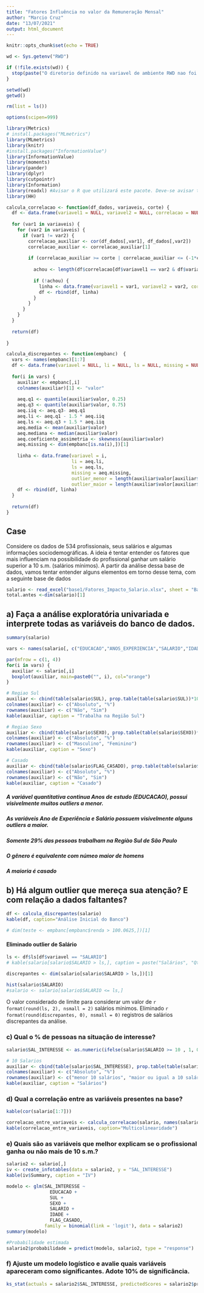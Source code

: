 ```yaml
---
title: "Fatores Influência no valor da Remuneração Mensal"
author: "Marcio Cruz"
date: "13/07/2021"
output: html_document
---
```


```r
knitr::opts_chunk$set(echo = TRUE)

wd <- Sys.getenv("RWD")

if (!file.exists(wd)) {
  stop(paste("O diretorio definido na variavel de ambiente RWD nao foi encontrado",wd, sep="="))
} 

setwd(wd)
getwd()

rm(list = ls())

options(scipen=999)

library(Metrics)
# install.packages("MLmetrics")
library(MLmetrics)
library(knitr)
#install.packages("InformationValue")
library(InformationValue)
library(moments)
library(pander)
library(dplyr)
library(cutpointr)
library(Information)
library(readxl) #Avisar o R que utilizará este pacote. Deve-se avisar toda vez que abrir o R
library(HH)

```

```r

calcula_correlacao <- function(df_dados, variaveis, corte) {
  df <- data.frame(variavel1 = NULL, variavel2 = NULL, correlacao = NULL)
  
  for (var1 in variaveis) {
    for (var2 in variaveis) {
      if (var1 != var2) {
        correlacao_auxiliar <- cor(df_dados[,var1], df_dados[,var2])
        correlacao_auxiliar <- correlacao_auxiliar[1]
        
        if (correlacao_auxiliar >= corte | correlacao_auxiliar <= (-1*corte)) {
          
          achou <- length(df$correlacao[df$variavel1 == var2 & df$variavel2 == var1]) > 0
          
          if (!achou) {
            linha <- data.frame(variavel1 = var1, variavel2 = var2, correlacao = correlacao_auxiliar)
            df <- rbind(df, linha)
          }
        }
      }
    }
  }
  
  return(df)
  
}

calcula_discrepantes <- function(empbanc)  {
  vars <- names(empbanc)[1:7]
  df <- data.frame(variavel = NULL, li = NULL, ls = NULL, missing = NULL, outlier_menor = NULL, outlier_maior = NULL) 
  
  for(i in vars) {
    auxiliar <- empbanc[,i]
    colnames(auxiliar)[1] <- "valor"
    
    aeq.q1 <- quantile(auxiliar$valor, 0.25)
    aeq.q3 <- quantile(auxiliar$valor, 0.75)
    aeq.iiq <- aeq.q3- aeq.q1
    aeq.li <- aeq.q1 - 1.5 * aeq.iiq
    aeq.ls <- aeq.q3 + 1.5 * aeq.iiq
    aeq.media <- mean(auxiliar$valor)
    aeq.mediana <- median(auxiliar$valor)
    aeq.coeficiente_assimetria <- skewness(auxiliar$valor)
    aeq.missing <- dim(empbanc[is.na(i),])[1]
    
    linha <- data.frame(variavel = i, 
                        li = aeq.li, 
                        ls = aeq.ls, 
                        missing = aeq.missing, 
                        outlier_menor = length(auxiliar$valor[auxiliar$valor < aeq.li]),
                        outlier_maior = length(auxiliar$valor[auxiliar$valor > aeq.ls]))
    df <- rbind(df, linha)
  }
  
  return(df)
}
```

## Case
Considere os dados de 534 profissionais, seus salários e algumas informações sociodemográficas. A ideia é tentar entender os fatores que mais influenciam na possibilidade do profissional ganhar um salário superior a 10 s.m. (salários mínimos). A partir da análise dessa base de dados, vamos tentar entender alguns elementos em torno desse tema, com a seguinte base de dados

```r
salario <- read_excel("base1/Fatores_Impacto_Salario.xlsx", sheet = "Base de Dados")
total.antes <-dim(salario)[1]

```



## a) Faça a análise exploratória univariada e interprete todas as variáveis do banco de dados.
```r
summary(salario)

vars <- names(salario[, c("EDUCACAO","ANOS_EXPERIENCIA","SALARIO","IDADE")])

par(mfrow = c(1, 4))
for(i in vars) {
  auxiliar <- salario[,i]
  boxplot(auxiliar, main=paste0("", i), col="orange")
}

# Regiao Sul
auxiliar <- cbind(table(salario$SUL), prop.table(table(salario$SUL))*100)
colnames(auxiliar) <- c("Absoluto", "%") 
rownames(auxiliar) <- c("Não", "Sim")
kable(auxiliar, caption = "Trabalha na Região Sul")

# Regiao Sexo
auxiliar <- cbind(table(salario$SEXO), prop.table(table(salario$SEXO))*100)
colnames(auxiliar) <- c("Absoluto", "%") 
rownames(auxiliar) <- c("Masculino", "Feminino")
kable(auxiliar, caption = "Sexo")

# Casado
auxiliar <- cbind(table(salario$FLAG_CASADO), prop.table(table(salario$FLAG_CASADO))*100)
colnames(auxiliar) <- c("Absoluto", "%") 
rownames(auxiliar) <- c("Não", "Sim")
kable(auxiliar, caption = "Casado")
```

##### A variável quantitativa continua Anos de estudo (EDUCACAO), possui visivelmente muitos outliers a menor.
##### As variáveis Ano de Experiência e Salário possuem visivelmente alguns outliers a maior.
##### Somente 29% das pessoas trabalham na Regiào Sul de São Paulo
##### O gênero é equivalente com númeo maior de homens
##### A maioria é casado

## b) Há algum outlier que mereça sua atenção? E com relação a dados faltantes? 
```r
df <- calcula_discrepantes(salario)
kable(df, caption="Análise Inicial do Banco")

# dim(teste <- empbanc[empbanc$renda > 100.0625,])[1]
```

#### Eliminado outlier  de Salário
```r
ls <- df$ls[df$variavel == "SALARIO"]
# kable(salario[salario$SALARIO > ls,], caption = paste("Salários", "Qtde:", dim(salario[salario$SALARIO > ls,])[1]))

discrepantes <- dim(salario[salario$SALARIO > ls,])[1]

hist(salario$SALARIO)
#salario <- salario[salario$SALARIO <= ls,]
```

O valor considerado de limite para considerar um valor de  `r format(round(ls, 2), nsmall = 2)` salários mínimos.
Eliminado `r format(round(discrepantes, 0), nsmall = 0)` registros de salários discrepantes da análise.

### c) Qual o % de pessoas na situação de interesse?
```r
salario$SAL_INTERESSE <- as.numeric(ifelse(salario$SALARIO >= 10 , 1, 0))

# 10 Salarios
auxiliar <- cbind(table(salario$SAL_INTERESSE), prop.table(table(salario$SAL_INTERESSE))*100)
colnames(auxiliar) <- c("Absoluto", "%") 
rownames(auxiliar) <- c("menor 10 salários", "maior ou igual a 10 salários")
kable(auxiliar, caption = "Salários")
```

### d) Qual a correlação entre as variáveis presentes na base?
```r
kable(cor(salario[1:7]))

correlacao_entre_variaveis <- calcula_correlacao(salario, names(salario)[1:7], 0.7)
kable(correlacao_entre_variaveis, caption="Multicolinearidade")

```

### e) Quais são as variáveis que melhor explicam se o profissional ganha ou não mais de 10 s.m.? 
```r
salario2 <- salario[,]
iv <- create_infotables(data = salario2, y = "SAL_INTERESSE")
kable(iv$Summary, caption = "IV")

modelo <- glm(SAL_INTERESSE ~
                EDUCACAO +
                SUL +
                SEXO +
                SALARIO + 
                IDADE + 
                FLAG_CASADO, 
              family = binomial(link = 'logit'), data = salario2)
summary(modelo)

#Probabilidade estimada
salario2$probabilidade = predict(modelo, salario2, type = "response")
```


### f) Ajuste um modelo logístico e avalie quais variáveis apareceram como significantes. Adote 10% de significância.
```r
ks_stat(actuals = salario2$SAL_INTERESSE, predictedScores = salario2$probabilidade)

```




